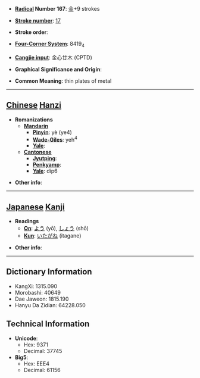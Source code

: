 * '''[[Wiktionary:Chinese radical index| Radical]] Number 167''': [[Wiktionary:Chinese radical index 金|金]]+9 strokes

* '''[[Wiktionary:Chinese total strokes index|Stroke number]]''': [[Wiktionary:Chinese total strokes index 17|17]]

* '''Stroke order''': 

* '''[[Wiktionary:Chinese four corner index|Four-Corner System]]''': 8419<sub>4</sub>

* '''[[Wiktionary:Chinese Cangjie index|Cangjie input]]''': 金心廿木 (CPTD)

* '''Graphical Significance and Origin''': 

* '''Common Meaning''': thin plates of metal

----

== [[Chinese]] [[Hanzi]] ==

* '''Romanizations'''
** '''[[Mandarin]]'''
*** '''[[Pinyin]]''': yè (ye4)
*** '''[[Wade-Giles]]''': yeh<sup>4</sup>
*** '''[[Yale]]''': 
** '''[[Cantonese]]'''
*** '''[[Jyutping]]''':
*** '''[[Penkyamp]]''': 
*** '''[[Yale]]''': dip6

* '''Other info''': 

----

== [[Japanese]] [[Kanji]] ==

* '''Readings'''
** '''[[On]]''': [[よう]] (yō), [[しょう]] (shō)
** '''[[Kun]]''': [[いたがね]] (itagane)

* '''Other info''':  

----

== Dictionary Information ==

* KangXi: 1315.090
* Morobashi: 40649
* Dae Jaweon: 1815.190
* Hanyu Da Zidian: 64228.050

== Technical Information ==

* '''Unicode''':
** Hex: 9371
** Decimal: 37745
* '''Big5''':
** Hex: EEE4
** Decimal: 61156